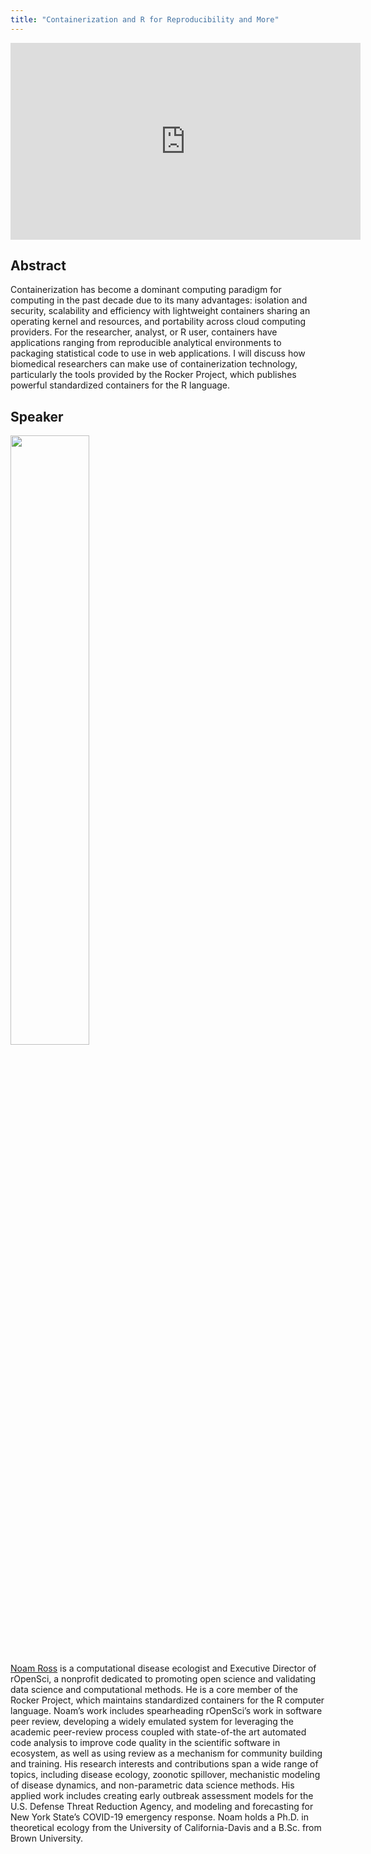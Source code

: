 ```yaml
---
title: "Containerization and R for Reproducibility and More"
---
```


<iframe width="560" height="315" src="https://www.youtube.com/embed/9Wwz9AbOj4w?si=UbEDPdzqvd734erT" title="YouTube video player" frameborder="0" allow="accelerometer; autoplay; clipboard-write; encrypted-media; gyroscope; picture-in-picture; web-share" referrerpolicy="strict-origin-when-cross-origin" allowfullscreen></iframe>

## Abstract

Containerization has become a dominant computing paradigm for computing in the past decade due to its many advantages: isolation and security, scalability and efficiency with lightweight containers sharing an operating kernel and resources, and portability across cloud computing providers. For the researcher, analyst, or R user, containers have applications ranging from reproducible analytical environments to packaging statistical code to use in web applications. I will discuss how biomedical researchers can make use of containerization technology, particularly the tools provided by the Rocker Project, which publishes powerful standardized containers for the R language. 

## Speaker 

![](images/NoamRoss.png){width=50%}


[Noam Ross](https://www.linkedin.com/in/noamross/) is a computational disease ecologist and Executive Director of rOpenSci, a nonprofit dedicated to promoting open science and validating data science and computational methods.  He is a core member of the Rocker Project, which maintains standardized containers for the R computer language.  Noam's work includes spearheading rOpenSci's work in software peer review, developing a widely emulated system for leveraging the academic peer-review process coupled with state-of-the art automated code analysis to improve code quality in the scientific software in ecosystem, as well as using review as a mechanism for community building and training. His research interests and contributions span a wide range of topics, including disease ecology, zoonotic spillover, mechanistic modeling of disease dynamics, and non-parametric data science methods. His applied work includes creating early outbreak assessment models for the U.S. Defense Threat Reduction Agency, and modeling and forecasting for New York State’s COVID-19 emergency response. Noam holds a Ph.D. in theoretical ecology from the University of California-Davis and a B.Sc. from Brown University.
